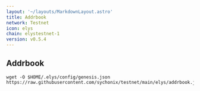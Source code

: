 ```yaml
---
layout: '~/layouts/MarkdownLayout.astro'
title: Addrbook
network: Testnet
icon: elys
chain: elystestnet-1
version: v0.5.4
---
```

## Addrbook

```
wget -O $HOME/.elys/config/genesis.json 
https://raw.githubusercontent.com/sychonix/testnet/main/elys/addrbook.json
```
